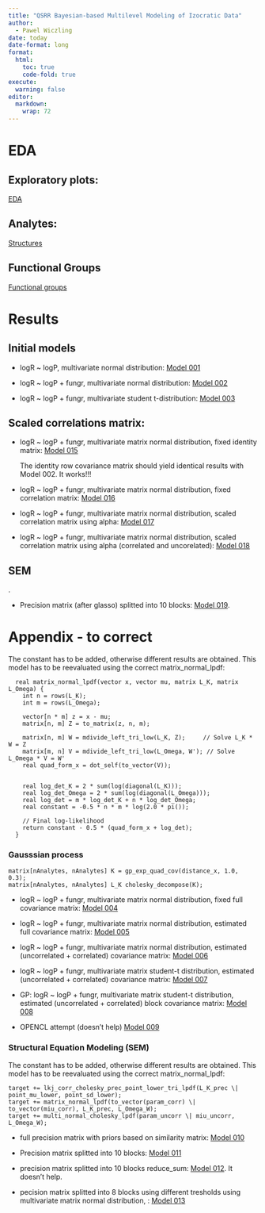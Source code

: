 ```yaml
---
title: "QSRR Bayesian-based Multilevel Modeling of Izocratic Data"
author:   
  - Pawel Wiczling
date: today
date-format: long
format:
  html:
    toc: true
    code-fold: true
execute:
  warning: false
editor: 
  markdown: 
    wrap: 72
---
```


# EDA

## Exploratory plots:

[EDA](eda.html "EDA")

## Analytes:

[Structures](print-analytes-structures.html "Structures")

## Functional Groups

[Functional groups](functional-groups-rdkit.html "Functional groups")

# Results

## Initial models

-   logR \~ logP, multivariate normal distribution: [Model
    001](model-development-001.html "Model 001")

-   logR \~ logP + fungr, multivariate normal distribution: [Model
    002](model-development-002.html "Model 002")

-   logR \~ logP + fungr, multivariate student t-distribution: [Model
    003](model-development-003.html "Model 003")


    
## Scaled correlations matrix:

-   logR \~ logP + fungr, multivariate matrix normal distribution,
    fixed identity matrix: [Model 015](model-development-015.html "Model 015")
    
    The identity row covariance matrix should yield identical results with Model 002. It works!!!
 
 -   logR \~ logP + fungr, multivariate matrix normal distribution,
    fixed correlation matrix: [Model 016](model-development-016.html "Model 016")
    
-   logR \~ logP + fungr, multivariate matrix normal distribution,
    scaled correlation matrix using alpha: [Model 017](model-development-017.html "Model 017")  
 -   logR \~ logP + fungr, multivariate matrix normal distribution,
    scaled correlation matrix using alpha (correlated and uncorelated): [Model 018](model-development-018.html "Model 018")     

## SEM 
.
    
-   Precision matrix (after glasso) splitted into 10 blocks: [Model
    019](model-development-019.html "Model 019").
 
# Appendix - to correct 

The constant has to be added, otherwise different results are obtained. This model has to be reevaluated using the correct matrix_normal_lpdf:


```         
  real matrix_normal_lpdf(vector x, vector mu, matrix L_K, matrix L_Omega) {
    int n = rows(L_K); 
    int m = rows(L_Omega);  

    vector[n * m] z = x - mu;
    matrix[n, m] Z = to_matrix(z, n, m);

    matrix[n, m] W = mdivide_left_tri_low(L_K, Z);     // Solve L_K * W = Z
    matrix[m, n] V = mdivide_left_tri_low(L_Omega, W'); // Solve L_Omega * V = W'
    real quad_form_x = dot_self(to_vector(V));


    real log_det_K = 2 * sum(log(diagonal(L_K)));
    real log_det_Omega = 2 * sum(log(diagonal(L_Omega)));
    real log_det = m * log_det_K + n * log_det_Omega;
    real constant = -0.5 * n * m * log(2.0 * pi());

    // Final log-likelihood
    return constant - 0.5 * (quad_form_x + log_det);
  }
```

### Gausssian process

```         
matrix[nAnalytes, nAnalytes] K = gp_exp_quad_cov(distance_x, 1.0, 0.3);
matrix[nAnalytes, nAnalytes] L_K cholesky_decompose(K);
```

-   logR \~ logP + fungr, multivariate matrix normal distribution, fixed
    full covariance matrix: [Model
    004](model-development-004.html "Model 004")

-   logR \~ logP + fungr, multivariate matrix normal distribution,
    estimated full covariance matrix: [Model
    005](model-development-005.html "Model 005")

-   logR \~ logP + fungr, multivariate matrix normal distribution,
    estimated (uncorrelated + correlated) covariance matrix: [Model
    006](model-development-006.html "Model 006")

-   logR \~ logP + fungr, multivariate matrix student-t distribution,
    estimated (uncorrelated + correlated) covariance matrix: [Model
    007](model-development-007.html "Model 007")

-   GP: logR \~ logP + fungr, multivariate matrix student-t
    distribution, estimated (uncorrelated + correlated) block covariance
    matrix: [Model 008](model-development-008.html "Model 008")

-   OPENCL attempt (doesn't help) [Model
    009](model-development-009.qmd "Model 009")

### Structural Equation Modeling (SEM)

The constant has to be added, otherwise different results are obtained. This model has to be reevaluated using the correct matrix_normal_lpdf:

``` 
target += lkj_corr_cholesky_prec_point_lower_tri_lpdf(L_K_prec \|
point_mu_lower, point_sd_lower);
target += matrix_normal_lpdf(to_vector(param_corr) \|
to_vector(miu_corr), L_K_prec, L_Omega_W);
target += multi_normal_cholesky_lpdf(param_uncorr \| miu_uncorr,
L_Omega_W);
``` 

-   full precision matrix with priors based on similarity matrix: [Model
    010](model-development-010.html "Model 010")

-   Precision matrix splitted into 10 blocks: [Model
    011](model-development-011.html "Model 011")

-   precision matrix splitted into 10 blocks reduce_sum: [Model
    012](model-development-012.html "Model 012"). It doesn't help.
    
-   pecision matrix splitted into 8 blocks using different tresholds using multivariate matrix normal distribution, : [Model
    013](model-development-013.html "Model 013")
    